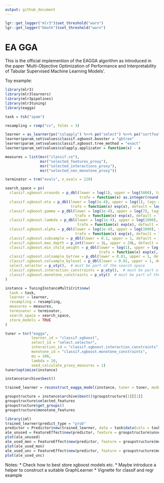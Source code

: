 ```yaml
---
output: github_document
---
```


```r
lgr::get_logger("mlr3")$set_threshold("warn")
lgr::get_logger("bbotk")$set_threshold("warn")
```

# EA GGA

This is the official implemention of the EAGGA algorithm as introduced in the paper 'Multi-Objective Optimization of Performance and Interpretability of Tabular Supervised Machine Learning Models'.

Toy example:

```r
library(mlr3)
library(mlr3learners)
library(mlr3pipelines)
library(mlr3tuning)
library(eagga)

task = tsk("spam")

resampling = rsmp("cv", folds = 3)

learner = as_learner(po("colapply") %>>% po("select") %>>% po("sortfeatures") %>>% lrn("classif.xgboost"))
learner$param_set$values$classif.xgboost.booster = "gbtree"
learner$param_set$values$classif.xgboost.tree_method = "exact"
learner$param_set$values$colapply.applicator = function(x) - x

measures = list(msr("classif.ce"),
                msr("selected_features_proxy"),
                msr("selected_interactions_proxy"),
                msr("selected_non_monotone_proxy"))

terminator = trm("evals", n_evals = 220)

search_space = ps(
  classif.xgboost.nrounds = p_dbl(lower = log(1), upper = log(5000), tags = c("int", "log"),
                                  trafo = function(x) as.integer(round(exp(x))), default = log(500)),
  classif.xgboost.eta = p_dbl(lower = log(1e-4), upper = log(1), tags = "log",
                              trafo = function(x) exp(x), default = log(0.3)),
  classif.xgboost.gamma = p_dbl(lower = log(1e-4), upper = log(7), tags = "log",
                                trafo = function(x) exp(x), default = log(1e-4)),
  classif.xgboost.lambda = p_dbl(lower = log(1e-4), upper = log(1000), tags = "log",
                                 trafo = function(x) exp(x), default = log(1)),
  classif.xgboost.alpha = p_dbl(lower = log(1e-4), upper = log(1000), tags = "log",
                                trafo = function(x) exp(x), default = log(1e-4)),
  classif.xgboost.subsample = p_dbl(lower = 0.1, upper = 1, default = 1),
  classif.xgboost.max_depth = p_int(lower = 1L, upper = 20L, default = 6L),
  classif.xgboost.min_child_weight = p_dbl(lower = log(1), upper = log(150), tags = "log",
                                           trafo = function(x) exp(x), default = log(exp(1))),
  classif.xgboost.colsample_bytree = p_dbl(lower = 0.01, upper = 1, default = 1),
  classif.xgboost.colsample_bylevel = p_dbl(lower = 0.01, upper = 1, default = 1),
  select.selector = p_uty(),  # must be part of the search space
  classif.xgboost.interaction_constraints = p_uty(),  # must be part of the search space
  classif.xgboost.monotone_constraints = p_uty()  # must be part of the search space
)

instance = TuningInstanceMultiCrit$new(
  task = task,
  learner = learner,
  resampling = resampling, 
  measures = measures,
  terminator = terminator,
  search_space = search_space,
  store_models = TRUE
)

tuner = tnr("eagga",
            learner_id = "classif.xgboost",
            select_id = "select.selector",
            interaction_id = "classif.xgboost.interaction_constraints",
            monotone_id = "classif.xgboost.monotone_constraints",
            mu = 100,
            lambda = 10,
            seed_calculate_proxy_measures = 1)
tuner$optimize(instance)

instance$archive$best()

trained_learner = reconstruct_eagga_model(instance, tuner = tuner, model_uhash = instance$archive$best()$uhash[1])

groupstructure = instance$archive$best()$groupstructure[1][[1]]
groupstructure$selected_features
groupstructure$get_groups()
groupstructure$monotone_features

library(iml)
trained_learner$predict_type = "prob"
predictor = Predictor$new(trained_learner, data = task$data(cols = task$feature_names), y = task$data(cols = task$target_names)[[1]])
ale_unused = FeatureEffect$new(predictor, feature = groupstructure$unselected_features[1])
plot(ale_unused)
ale_used_mon = FeatureEffect$new(predictor, feature = groupstructure$monotone_features[monotonicity == 1]$feature[1])
plot(ale_used_mon)
ale_used_unc = FeatureEffect$new(predictor, feature = groupstructure$monotone_features[monotonicity == 0]$feature[1])
plot(ale_used_unc)
```

Notes:
* Check how to best store xgboost models etc.
* Maybe introduce a helper to construct a suitable GraphLearner
* Vignette for classif and regr example
